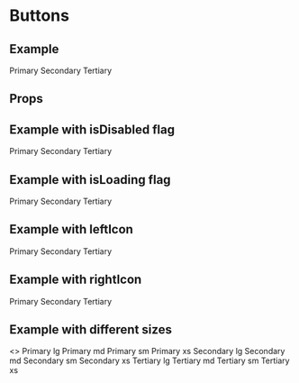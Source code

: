 
<Meta title="Components/Button" component={PrimaryButton} decorators={[ProviderDecorator]} />

# Buttons


## Example

<Canvas>
  <Story name="button-example">
    <Stack isInline spacing={4} shouldWrapChildren>
      <PrimaryButton>Primary</PrimaryButton>
      <SecondaryButton>Secondary</SecondaryButton>
      <TertiaryButton>Tertiary</TertiaryButton>
    </Stack>
  </Story>
</Canvas>

## Props

<ArgsTable of={PrimaryButton} />

## Example with isDisabled flag

<Canvas>
  <Story name="button-example-disabled">
    <Stack isInline spacing={4} shouldWrapChildren>
      <PrimaryButton isDisabled>Primary</PrimaryButton>
      <SecondaryButton isDisabled>Secondary</SecondaryButton>
      <TertiaryButton isDisabled>Tertiary</TertiaryButton>
    </Stack>
  </Story>
</Canvas>

## Example with isLoading flag

<Canvas>
  <Story name="button-example-loading">
    <Stack isInline spacing={4} shouldWrapChildren>
      <PrimaryButton isLoading>Primary</PrimaryButton>
      <SecondaryButton isLoading>Secondary</SecondaryButton>
      <TertiaryButton isLoading>Tertiary</TertiaryButton>
    </Stack>
  </Story>
</Canvas>

## Example with leftIcon

<Canvas>
  <Story name="button-example-left-icon">
    <Stack isInline spacing={4} shouldWrapChildren>
      <PrimaryButton leftIcon="email">Primary</PrimaryButton>
      <SecondaryButton leftIcon="email">Secondary</SecondaryButton>
      <TertiaryButton leftIcon="email">Tertiary</TertiaryButton>
    </Stack>
  </Story>
</Canvas>

## Example with rightIcon

<Canvas>
  <Story name="button-example-right-icon">
    <Stack isInline spacing={4} shouldWrapChildren>
      <PrimaryButton rightIcon="arrow-forward">Primary</PrimaryButton>
      <SecondaryButton rightIcon="arrow-forward">Secondary</SecondaryButton>
      <TertiaryButton rightIcon="arrow-forward">Tertiary</TertiaryButton>
    </Stack>
  </Story>
</Canvas>

## Example with different sizes

<Canvas>
  <Story name="button-example-size">
    <>
      <Stack isInline spacing={4} shouldWrapChildren mb={8}>
        <PrimaryButton size="lg">Primary lg</PrimaryButton>
        <PrimaryButton size="md">Primary md</PrimaryButton>
        <PrimaryButton size="sm">Primary sm</PrimaryButton>
        <PrimaryButton size="xs">Primary xs</PrimaryButton>
      </Stack>
      <Stack isInline spacing={4} shouldWrapChildren mb={8}>
        <SecondaryButton size="lg">Secondary lg</SecondaryButton>
        <SecondaryButton size="md">Secondary md</SecondaryButton>
        <SecondaryButton size="sm">Secondary sm</SecondaryButton>
        <SecondaryButton size="xs">Secondary xs</SecondaryButton>
      </Stack>
      <Stack isInline spacing={4} shouldWrapChildren>
        <TertiaryButton size="lg">Tertiary lg</TertiaryButton>
        <TertiaryButton size="md">Tertiary md</TertiaryButton>
        <TertiaryButton size="sm">Tertiary sm</TertiaryButton>
        <TertiaryButton size="xs">Tertiary xs</TertiaryButton>
      </Stack>
    </>
  </Story>
</Canvas>
